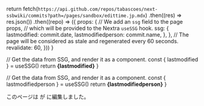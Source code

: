 
  return fetch(`https://api.github.com/repos/tabascoes/next-ssbwiki/commits?path=/pages/sandbox/edittime.jp.mdx`)
    .then((res) => res.json())
    .then((repo) => ({
      props: {
        // We add an `ssg` field to the page props,
        // which will be provided to the Nextra `useSSG` hook.
        ssg: {
          lastmodified: commit.date,
          lastmodifiedperson: commit.name,
        },
      },
      // The page will be considered as stale and regenerated every 60 seconds.
      revalidate: 60,
    }))
}

  // Get the data from SSG, and render it as a component.
  const { lastmodified } = useSSG()
  return <strong>{lastmodified}</strong>
}

  // Get the data from SSG, and render it as a component.
  const { lastmodifiedperson } = useSSG()
  return <strong>{lastmodifiedperson}</strong>
}

このページは <Lastmodified /> が <Lastmodifiedperson /> に編集しました。